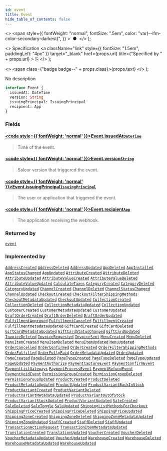 ```yaml
---
id: event
title: Event
hide_table_of_contents: false
---
```


  <>
    <span
      style={{
        fontWeight: "normal",
        fontSize: ".5em",
        color: "var(--ifm-color-secondary-darkest)",
      }}
    >
      &nbsp;●&nbsp;
    </span>
  </>
);

  <>
    Specification
    <a
      className="link"
      style={{ fontSize: "1.5em", paddingLeft: "4px" }}
      target="\_blank"
      href={props.url}
      title={"Specified by " + props.url}
    >
      ⎘
    </a>
  </>
);

  <>
    <span class={"badge badge--" + props.class}>{props.text}</span>
  </>
);

No description

```graphql
interface Event {
  issuedAt: DateTime
  version: String
  issuingPrincipal: IssuingPrincipal
  recipient: App
}
```

### Fields

#### [<code style={{ fontWeight: 'normal' }}>Event.<b>issuedAt</b></code>](#)<Bullet />[`DateTime`](../../api-reference/scalars/date-time) <Badge class="secondary" text="scalar"/>

> Time of the event.

#### [<code style={{ fontWeight: 'normal' }}>Event.<b>version</b></code>](#)<Bullet />[`String`](../../api-reference/scalars/string) <Badge class="secondary" text="scalar"/>

> Saleor version that triggered the event.

#### [<code style={{ fontWeight: 'normal' }}>Event.<b>issuingPrincipal</b></code>](#)<Bullet />[`IssuingPrincipal`](../../api-reference/unions/issuing-principal) <Badge class="secondary" text="union"/>

> The user or application that triggered the event.

#### [<code style={{ fontWeight: 'normal' }}>Event.<b>recipient</b></code>](#)<Bullet />[`App`](../../api-reference/objects/app) <Badge class="secondary" text="object"/>

> The application receiving the webhook.

### Returned by

[`event`](../../api-reference/subscriptions/event) <Badge class="secondary" text="subscription"/>

### Implemented by

[`AddressCreated`](../../api-reference/objects/address-created) <Badge class="secondary" text="object"/><Bullet />[`AddressDeleted`](../../api-reference/objects/address-deleted) <Badge class="secondary" text="object"/><Bullet />[`AddressUpdated`](../../api-reference/objects/address-updated) <Badge class="secondary" text="object"/><Bullet />[`AppDeleted`](../../api-reference/objects/app-deleted) <Badge class="secondary" text="object"/><Bullet />[`AppInstalled`](../../api-reference/objects/app-installed) <Badge class="secondary" text="object"/><Bullet />[`AppStatusChanged`](../../api-reference/objects/app-status-changed) <Badge class="secondary" text="object"/><Bullet />[`AppUpdated`](../../api-reference/objects/app-updated) <Badge class="secondary" text="object"/><Bullet />[`AttributeCreated`](../../api-reference/objects/attribute-created) <Badge class="secondary" text="object"/><Bullet />[`AttributeDeleted`](../../api-reference/objects/attribute-deleted) <Badge class="secondary" text="object"/><Bullet />[`AttributeUpdated`](../../api-reference/objects/attribute-updated) <Badge class="secondary" text="object"/><Bullet />[`AttributeValueCreated`](../../api-reference/objects/attribute-value-created) <Badge class="secondary" text="object"/><Bullet />[`AttributeValueDeleted`](../../api-reference/objects/attribute-value-deleted) <Badge class="secondary" text="object"/><Bullet />[`AttributeValueUpdated`](../../api-reference/objects/attribute-value-updated) <Badge class="secondary" text="object"/><Bullet />[`CalculateTaxes`](../../api-reference/objects/calculate-taxes) <Badge class="secondary" text="object"/><Bullet />[`CategoryCreated`](../../api-reference/objects/category-created) <Badge class="secondary" text="object"/><Bullet />[`CategoryDeleted`](../../api-reference/objects/category-deleted) <Badge class="secondary" text="object"/><Bullet />[`CategoryUpdated`](../../api-reference/objects/category-updated) <Badge class="secondary" text="object"/><Bullet />[`ChannelCreated`](../../api-reference/objects/channel-created) <Badge class="secondary" text="object"/><Bullet />[`ChannelDeleted`](../../api-reference/objects/channel-deleted) <Badge class="secondary" text="object"/><Bullet />[`ChannelStatusChanged`](../../api-reference/objects/channel-status-changed) <Badge class="secondary" text="object"/><Bullet />[`ChannelUpdated`](../../api-reference/objects/channel-updated) <Badge class="secondary" text="object"/><Bullet />[`CheckoutCreated`](../../api-reference/objects/checkout-created) <Badge class="secondary" text="object"/><Bullet />[`CheckoutFilterShippingMethods`](../../api-reference/objects/checkout-filter-shipping-methods) <Badge class="secondary" text="object"/><Bullet />[`CheckoutMetadataUpdated`](../../api-reference/objects/checkout-metadata-updated) <Badge class="secondary" text="object"/><Bullet />[`CheckoutUpdated`](../../api-reference/objects/checkout-updated) <Badge class="secondary" text="object"/><Bullet />[`CollectionCreated`](../../api-reference/objects/collection-created) <Badge class="secondary" text="object"/><Bullet />[`CollectionDeleted`](../../api-reference/objects/collection-deleted) <Badge class="secondary" text="object"/><Bullet />[`CollectionMetadataUpdated`](../../api-reference/objects/collection-metadata-updated) <Badge class="secondary" text="object"/><Bullet />[`CollectionUpdated`](../../api-reference/objects/collection-updated) <Badge class="secondary" text="object"/><Bullet />[`CustomerCreated`](../../api-reference/objects/customer-created) <Badge class="secondary" text="object"/><Bullet />[`CustomerMetadataUpdated`](../../api-reference/objects/customer-metadata-updated) <Badge class="secondary" text="object"/><Bullet />[`CustomerUpdated`](../../api-reference/objects/customer-updated) <Badge class="secondary" text="object"/><Bullet />[`DraftOrderCreated`](../../api-reference/objects/draft-order-created) <Badge class="secondary" text="object"/><Bullet />[`DraftOrderDeleted`](../../api-reference/objects/draft-order-deleted) <Badge class="secondary" text="object"/><Bullet />[`DraftOrderUpdated`](../../api-reference/objects/draft-order-updated) <Badge class="secondary" text="object"/><Bullet />[`FulfillmentApproved`](../../api-reference/objects/fulfillment-approved) <Badge class="secondary" text="object"/><Bullet />[`FulfillmentCanceled`](../../api-reference/objects/fulfillment-canceled) <Badge class="secondary" text="object"/><Bullet />[`FulfillmentCreated`](../../api-reference/objects/fulfillment-created) <Badge class="secondary" text="object"/><Bullet />[`FulfillmentMetadataUpdated`](../../api-reference/objects/fulfillment-metadata-updated) <Badge class="secondary" text="object"/><Bullet />[`GiftCardCreated`](../../api-reference/objects/gift-card-created) <Badge class="secondary" text="object"/><Bullet />[`GiftCardDeleted`](../../api-reference/objects/gift-card-deleted) <Badge class="secondary" text="object"/><Bullet />[`GiftCardMetadataUpdated`](../../api-reference/objects/gift-card-metadata-updated) <Badge class="secondary" text="object"/><Bullet />[`GiftCardStatusChanged`](../../api-reference/objects/gift-card-status-changed) <Badge class="secondary" text="object"/><Bullet />[`GiftCardUpdated`](../../api-reference/objects/gift-card-updated) <Badge class="secondary" text="object"/><Bullet />[`InvoiceDeleted`](../../api-reference/objects/invoice-deleted) <Badge class="secondary" text="object"/><Bullet />[`InvoiceRequested`](../../api-reference/objects/invoice-requested) <Badge class="secondary" text="object"/><Bullet />[`InvoiceSent`](../../api-reference/objects/invoice-sent) <Badge class="secondary" text="object"/><Bullet />[`MenuCreated`](../../api-reference/objects/menu-created) <Badge class="secondary" text="object"/><Bullet />[`MenuDeleted`](../../api-reference/objects/menu-deleted) <Badge class="secondary" text="object"/><Bullet />[`MenuItemCreated`](../../api-reference/objects/menu-item-created) <Badge class="secondary" text="object"/><Bullet />[`MenuItemDeleted`](../../api-reference/objects/menu-item-deleted) <Badge class="secondary" text="object"/><Bullet />[`MenuItemUpdated`](../../api-reference/objects/menu-item-updated) <Badge class="secondary" text="object"/><Bullet />[`MenuUpdated`](../../api-reference/objects/menu-updated) <Badge class="secondary" text="object"/><Bullet />[`OrderCancelled`](../../api-reference/objects/order-cancelled) <Badge class="secondary" text="object"/><Bullet />[`OrderConfirmed`](../../api-reference/objects/order-confirmed) <Badge class="secondary" text="object"/><Bullet />[`OrderCreated`](../../api-reference/objects/order-created) <Badge class="secondary" text="object"/><Bullet />[`OrderFilterShippingMethods`](../../api-reference/objects/order-filter-shipping-methods) <Badge class="secondary" text="object"/><Bullet />[`OrderFulfilled`](../../api-reference/objects/order-fulfilled) <Badge class="secondary" text="object"/><Bullet />[`OrderFullyPaid`](../../api-reference/objects/order-fully-paid) <Badge class="secondary" text="object"/><Bullet />[`OrderMetadataUpdated`](../../api-reference/objects/order-metadata-updated) <Badge class="secondary" text="object"/><Bullet />[`OrderUpdated`](../../api-reference/objects/order-updated) <Badge class="secondary" text="object"/><Bullet />[`PageCreated`](../../api-reference/objects/page-created) <Badge class="secondary" text="object"/><Bullet />[`PageDeleted`](../../api-reference/objects/page-deleted) <Badge class="secondary" text="object"/><Bullet />[`PageTypeCreated`](../../api-reference/objects/page-type-created) <Badge class="secondary" text="object"/><Bullet />[`PageTypeDeleted`](../../api-reference/objects/page-type-deleted) <Badge class="secondary" text="object"/><Bullet />[`PageTypeUpdated`](../../api-reference/objects/page-type-updated) <Badge class="secondary" text="object"/><Bullet />[`PageUpdated`](../../api-reference/objects/page-updated) <Badge class="secondary" text="object"/><Bullet />[`PaymentAuthorize`](../../api-reference/objects/payment-authorize) <Badge class="secondary" text="object"/><Bullet />[`PaymentCaptureEvent`](../../api-reference/objects/payment-capture-event) <Badge class="secondary" text="object"/><Bullet />[`PaymentConfirmEvent`](../../api-reference/objects/payment-confirm-event) <Badge class="secondary" text="object"/><Bullet />[`PaymentListGateways`](../../api-reference/objects/payment-list-gateways) <Badge class="secondary" text="object"/><Bullet />[`PaymentProcessEvent`](../../api-reference/objects/payment-process-event) <Badge class="secondary" text="object"/><Bullet />[`PaymentRefundEvent`](../../api-reference/objects/payment-refund-event) <Badge class="secondary" text="object"/><Bullet />[`PaymentVoidEvent`](../../api-reference/objects/payment-void-event) <Badge class="secondary" text="object"/><Bullet />[`PermissionGroupCreated`](../../api-reference/objects/permission-group-created) <Badge class="secondary" text="object"/><Bullet />[`PermissionGroupDeleted`](../../api-reference/objects/permission-group-deleted) <Badge class="secondary" text="object"/><Bullet />[`PermissionGroupUpdated`](../../api-reference/objects/permission-group-updated) <Badge class="secondary" text="object"/><Bullet />[`ProductCreated`](../../api-reference/objects/product-created) <Badge class="secondary" text="object"/><Bullet />[`ProductDeleted`](../../api-reference/objects/product-deleted) <Badge class="secondary" text="object"/><Bullet />[`ProductMetadataUpdated`](../../api-reference/objects/product-metadata-updated) <Badge class="secondary" text="object"/><Bullet />[`ProductUpdated`](../../api-reference/objects/product-updated) <Badge class="secondary" text="object"/><Bullet />[`ProductVariantBackInStock`](../../api-reference/objects/product-variant-back-in-stock) <Badge class="secondary" text="object"/><Bullet />[`ProductVariantCreated`](../../api-reference/objects/product-variant-created) <Badge class="secondary" text="object"/><Bullet />[`ProductVariantDeleted`](../../api-reference/objects/product-variant-deleted) <Badge class="secondary" text="object"/><Bullet />[`ProductVariantMetadataUpdated`](../../api-reference/objects/product-variant-metadata-updated) <Badge class="secondary" text="object"/><Bullet />[`ProductVariantOutOfStock`](../../api-reference/objects/product-variant-out-of-stock) <Badge class="secondary" text="object"/><Bullet />[`ProductVariantStockUpdated`](../../api-reference/objects/product-variant-stock-updated) <Badge class="secondary" text="object"/><Bullet />[`ProductVariantUpdated`](../../api-reference/objects/product-variant-updated) <Badge class="secondary" text="object"/><Bullet />[`SaleCreated`](../../api-reference/objects/sale-created) <Badge class="secondary" text="object"/><Bullet />[`SaleDeleted`](../../api-reference/objects/sale-deleted) <Badge class="secondary" text="object"/><Bullet />[`SaleToggle`](../../api-reference/objects/sale-toggle) <Badge class="secondary" text="object"/><Bullet />[`SaleUpdated`](../../api-reference/objects/sale-updated) <Badge class="secondary" text="object"/><Bullet />[`ShippingListMethodsForCheckout`](../../api-reference/objects/shipping-list-methods-for-checkout) <Badge class="secondary" text="object"/><Bullet />[`ShippingPriceCreated`](../../api-reference/objects/shipping-price-created) <Badge class="secondary" text="object"/><Bullet />[`ShippingPriceDeleted`](../../api-reference/objects/shipping-price-deleted) <Badge class="secondary" text="object"/><Bullet />[`ShippingPriceUpdated`](../../api-reference/objects/shipping-price-updated) <Badge class="secondary" text="object"/><Bullet />[`ShippingZoneCreated`](../../api-reference/objects/shipping-zone-created) <Badge class="secondary" text="object"/><Bullet />[`ShippingZoneDeleted`](../../api-reference/objects/shipping-zone-deleted) <Badge class="secondary" text="object"/><Bullet />[`ShippingZoneMetadataUpdated`](../../api-reference/objects/shipping-zone-metadata-updated) <Badge class="secondary" text="object"/><Bullet />[`ShippingZoneUpdated`](../../api-reference/objects/shipping-zone-updated) <Badge class="secondary" text="object"/><Bullet />[`StaffCreated`](../../api-reference/objects/staff-created) <Badge class="secondary" text="object"/><Bullet />[`StaffDeleted`](../../api-reference/objects/staff-deleted) <Badge class="secondary" text="object"/><Bullet />[`StaffUpdated`](../../api-reference/objects/staff-updated) <Badge class="secondary" text="object"/><Bullet />[`TransactionActionRequest`](../../api-reference/objects/transaction-action-request) <Badge class="secondary" text="object"/><Bullet />[`TransactionItemMetadataUpdated`](../../api-reference/objects/transaction-item-metadata-updated) <Badge class="secondary" text="object"/><Bullet />[`TranslationCreated`](../../api-reference/objects/translation-created) <Badge class="secondary" text="object"/><Bullet />[`TranslationUpdated`](../../api-reference/objects/translation-updated) <Badge class="secondary" text="object"/><Bullet />[`VoucherCreated`](../../api-reference/objects/voucher-created) <Badge class="secondary" text="object"/><Bullet />[`VoucherDeleted`](../../api-reference/objects/voucher-deleted) <Badge class="secondary" text="object"/><Bullet />[`VoucherMetadataUpdated`](../../api-reference/objects/voucher-metadata-updated) <Badge class="secondary" text="object"/><Bullet />[`VoucherUpdated`](../../api-reference/objects/voucher-updated) <Badge class="secondary" text="object"/><Bullet />[`WarehouseCreated`](../../api-reference/objects/warehouse-created) <Badge class="secondary" text="object"/><Bullet />[`WarehouseDeleted`](../../api-reference/objects/warehouse-deleted) <Badge class="secondary" text="object"/><Bullet />[`WarehouseMetadataUpdated`](../../api-reference/objects/warehouse-metadata-updated) <Badge class="secondary" text="object"/><Bullet />[`WarehouseUpdated`](../../api-reference/objects/warehouse-updated) <Badge class="secondary" text="object"/>
